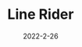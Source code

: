 ---
title: Line Rider
description: Line Rider is a game about drawing a track for a sled to slide on.
date: 2022-2-26
type: Flash
name: line-rider
credits:
- Game by inXile Entertainment
---